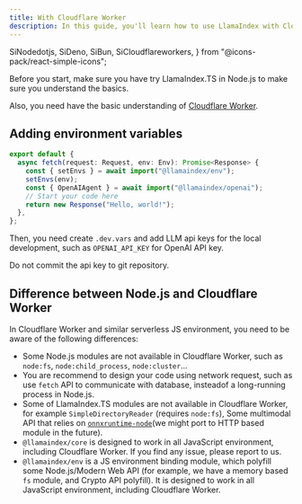 ```yaml
---
title: With Cloudflare Worker
description: In this guide, you'll learn how to use LlamaIndex with CloudFlare Worker
---
```


  SiNodedotjs,
  SiDeno,
  SiBun,
  SiCloudflareworkers,
} from "@icons-pack/react-simple-icons";

Before you start, make sure you have try LlamaIndex.TS in Node.js to make sure you understand the basics.

<Card
  title="Getting Started with LlamaIndex.TS in Node.js"
  href="/docs/llamaindex/setup/node"
/>

Also, you need have the basic understanding of <a href='https://developers.cloudflare.com/workers/'><SiCloudflareworkers className="inline mr-2" color="#F38020" />Cloudflare Worker</a>.

## Adding environment variables

```ts
export default {
  async fetch(request: Request, env: Env): Promise<Response> {
    const { setEnvs } = await import("@llamaindex/env");
    setEnvs(env);
    const { OpenAIAgent } = await import("@llamaindex/openai");
    // Start your code here
    return new Response("Hello, world!");
  },
};
```

Then, you need create `.dev.vars` and add LLM api keys for the local development, such as `OPENAI_API_KEY` for OpenAI API key.

<Callout type="warn">Do not commit the api key to git repository.</Callout>

## Difference between Node.js and Cloudflare Worker

In Cloudflare Worker and similar serverless JS environment, you need to be aware of the following differences:

- Some Node.js modules are not available in Cloudflare Worker, such as `node:fs`, `node:child_process`, `node:cluster`...
- You are recommend to design your code using network request, such as use `fetch` API to communicate with database, insteadof a long-running process in Node.js.
- Some of LlamaIndex.TS modules are not available in Cloudflare Worker, for example `SimpleDirectoryReader` (requires `node:fs`), Some multimodal API that relies on [`onnxruntime-node`](https://www.npmjs.com/package/onnxruntime-node)(we might port to HTTP based module in the future).
- `@llamaindex/core` is designed to work in all JavaScript environment, including Cloudflare Worker. If you find any issue, please report to us.
- `@llamaindex/env` is a JS environment binding module, which polyfill some Node.js/Modern Web API (for example, we have a memory based `fs` module, and Crypto API polyfill). It is designed to work in all JavaScript environment, including Cloudflare Worker.
